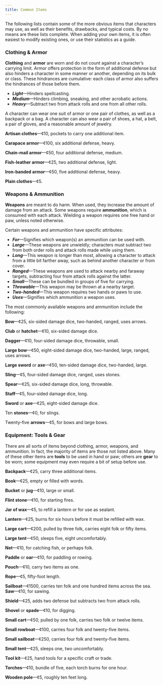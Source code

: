 ```yaml
---
title: Common Items
---
```


The following lists contain some of the more obvious items that characters may use, as well as their benefits, drawbacks, and typical costs. By no means are these lists complete. When adding your own items, it is often easiest to modify existing ones, or use their statistics as a guide.

### Clothing & Armor

**Clothing** and **armor** are worn and do not count against a character’s carrying limit. Armor offers protection in the form of additional defense but also hinders a character in some manner or another, depending on its bulk or class. These hindrances are cumulative: each class of armor also suffers the hindrances of those before them.

- _**Light**_—Hinders spellcasting.
- _**Medium**_—Hinders climbing, sneaking, and other acrobatic actions.
- _**Heavy**_—Subtract two from attack rolls and one from all other rolls.

A character can wear one suit of armor or one pair of clothes, as well as a backpack or a bag. A character can also wear a pair of shoes, a hat, a belt, a pair of gloves, and a reasonable amount of jewelry.

**Artisan clothes**—¢10, pockets to carry one additional item.

**Carapace armor**—¢100, six additional defense, heavy.

**Chain-mail armor**—¢50, four additional defense, medium.

**Fish-leather armor**—¢25, two additional defense, light.

**Iron-banded armor**—¢50, five additional defense, heavy.

**Plain clothes**—¢5.

### Weapons & Ammunition

**Weapons** are meant to do harm. When used, they increase the amount of damage from an attack. Some weapons require **ammunition**, which is consumed with each attack. Wielding a weapon requires one free hand or paw, unless noted otherwise.

Certain weapons and ammunition have specific attributes:

- _**For**_—Signifies which weapon(s) an ammunition can be used with.
- _**Large**_—These weapons are unwieldly; characters must subtract two from both order rolls and attack rolls made while using them.
- _**Long**_—This weapon is longer than most, allowing a character to attack from a little bit farther away, such as behind another character or from cover.
- _**Ranged**_—These weapons are used to attack nearby and faraway targets, subtracting four from attack rolls against the latter.
- _**Small**_—These can be bundled in groups of five for carrying.
- _**Throwable**_—This weapon may be thrown at a nearby target.
- _**Two-handed**_—This weapon requires two hands or paws to use.
- _**Uses**_—Signifies which ammunition a weapon uses.

The most commonly available weapons and ammunition include the following:

**Bow**—¢25, six-sided damage dice, two-handed, ranged, uses arrows.

**Club** or **hatchet**—¢10, six-sided damage dice.

**Dagger**—¢10, four-sided damage dice, throwable, small.

**Large bow**—¢50, eight-sided damage dice, two-handed, large, ranged, uses arrows.

**Large sword** or **axe**—¢50, ten-sided damage dice, two-handed, large.

**Sling**—¢5, four-sided damage dice, ranged, uses stones.

**Spear**—¢25, six-sided damage dice, long, throwable.

**Staff**—¢5, four-sided damage dice, long.

**Sword** or **axe**—¢25, eight-sided damage dice.

Ten **stones**—¢0, for slings.

Twenty-five **arrows**—¢5, for bows and large bows.

### Equipment: Tools & Gear

There are all sorts of items beyond clothing, armor, weapons, and ammunition. In fact, the majority of items are those not listed above. Many of these other items are **tools** to be used in hand or paw; others are **gear** to be worn; some equipment may even require a bit of setup before use.

**Backpack**—¢25, carry three additional items.

**Book**—¢25, empty or filled with words.

**Bucket** or **jug**—¢10, large or small.

**Flint stone**—¢10, for starting fires.

**Jar of wax**—¢5, to refill a lantern or for use as sealant.

**Lantern**—¢25, burns for six hours before it must be refilled with wax.

**Large cart**—¢200, pulled by three folk, carries eight folk or fifty items.

**Large tent**—¢50, sleeps five, eight uncomfortably.

**Net**—¢10, for catching fish, or perhaps folk.

**Paddle** or **oar**—¢10, for paddling or rowing.

**Pouch**—¢10, carry two items as one.

**Rope**—¢5, fifty-foot length.

**Sailboat**—¢1500, carries ten folk and one hundred items across the sea.
**Saw**—¢10, for sawing.

**Shield**—¢25, adds two defense but subtracts two from attack rolls.

**Shovel** or **spade**—¢10, for digging.

**Small cart**—¢50, pulled by one folk, carries two folk or twelve items.

**Small rowboat**—¢100, carries four folk and twenty-five items.

**Small sailboat**—¢250, carries four folk and twenty-five items.

**Small tent**—¢25, sleeps one, two uncomfortably.

**Tool kit**—¢25, hand tools for a specific craft or trade.

**Torches**—¢10, bundle of five, each torch burns for one hour.

**Wooden pole**—¢5, roughly ten feet long.
